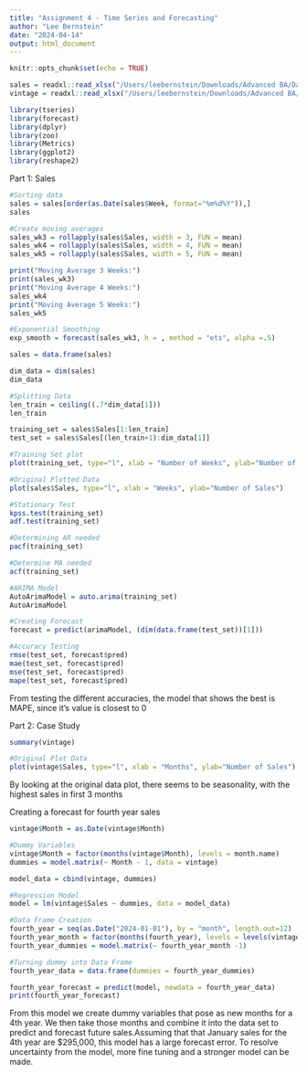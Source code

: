 ```yaml
---
title: "Assignment 4 - Time Series and Forecasting"
author: "Lee Bernstein"
date: "2024-04-14"
output: html_document
---
```


```r
knitr::opts_chunk$set(echo = TRUE)

sales = readxl::read_xlsx("/Users/leebernstein/Downloads/Advanced BA/Data Files/DataFiles/Sales.xlsx")
vintage = readxl::read_xlsx("/Users/leebernstein/Downloads/Advanced BA/Data Files/DataFiles/Vintage.xlsx")

library(tseries)
library(forecast)
library(dplyr)
library(zoo)
library(Metrics)
library(ggplot2)
library(reshape2)
```


Part 1: Sales

```r
#Sorting data
sales = sales[order(as.Date(sales$Week, format="%m%d%Y")),]
sales
```

```r
#Create moving averages
sales_wk3 = rollapply(sales$Sales, width = 3, FUN = mean)
sales_wk4 = rollapply(sales$Sales, width = 4, FUN = mean)
sales_wk5 = rollapply(sales$Sales, width = 5, FUN = mean)

print("Moving Average 3 Weeks:")
print(sales_wk3)
print("Moving Average 4 Weeks:")
sales_wk4
print("Moving Average 5 Weeks:")
sales_wk5
```
```r
#Exponential Smoothing
exp_smooth = forecast(sales_wk3, h = , method = "ets", alpha =.5)
```

```r
sales = data.frame(sales)
```

```r
dim_data = dim(sales)
dim_data
```

```r
#Splitting Data
len_train = ceiling((.7*dim_data[1]))
len_train
```

```r

training_set = sales$Sales[1:len_train]
test_set = sales$Sales[(len_train+1):dim_data[1]]
```

```r
#Training Set plot
plot(training_set, type="l", xlab = "Number of Weeks", ylab="Number of Sales")
```

```r
#Original Plotted Data
plot(sales$Sales, type="l", xlab = "Weeks", ylab="Number of Sales")
```

```r
#Stationary Test
kpss.test(training_set)
adf.test(training_set)
```

```r
#Determining AR needed
pacf(training_set)
```

```r
#Determine MA needed
acf(training_set)
```

```r
#ARIMA Model
AutoArimaModel = auto.arima(training_set)
AutoArimaModel
```

```r
#Creating Forecast
forecast = predict(arimaModel, (dim(data.frame(test_set))[1]))
```

```r
#Accuracy Testing
rmse(test_set, forecast$pred)
mae(test_set, forecast$pred)
mse(test_set, forecast$pred)
mape(test_set, forecast$pred)
```

From testing the different accuracies, the model that shows the best is MAPE, since it's value is closest to 0


Part 2: Case Study

```r
summary(vintage)
```


```r
#Original Plot Data
plot(vintage$Sales, type="l", xlab = "Months", ylab="Number of Sales")
```
By looking at the original data plot, there seems to be seasonality, with the highest sales in first 3 months 


Creating a forecast for fourth year sales
```r
vintage$Month = as.Date(vintage$Month)
```

```r
#Dummy Variables
vintage$Month = factor(months(vintage$Month), levels = month.name)
dummies = model.matrix(~ Month - 1, data = vintage)
```

```r
model_data = cbind(vintage, dummies)
```

```r
#Regression Model
model = lm(vintage$Sales ~ dummies, data = model_data)
```

```r
#Data Frame Creation
fourth_year = seq(as.Date("2024-01-01"), by = "month", length.out=12)
fourth_year_month = factor(months(fourth_year), levels = levels(vintage$Month))
fourth_year_dummies = model.matrix(~ fourth_year_month -1)
```

```r
#Turning dummy into Data Frame
fourth_year_data = data.frame(dummies = fourth_year_dummies)
```

```r
fourth_year_forecast = predict(model, newdata = fourth_year_data)
print(fourth_year_forecast)
```
From this model we create dummy variables that pose as new months for a 4th year. We then take those months and combine it into the data set to predict and forecast future sales.Assuming that that January sales for the 4th year are $295,000, this model has a large forecast error. To resolve uncertainty from the model, more fine tuning and a stronger model can be made.  




